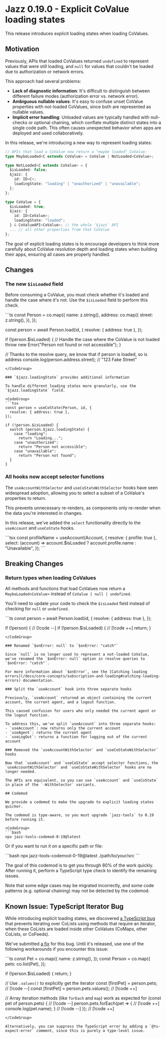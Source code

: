 
# Jazz 0.19.0 - Explicit CoValue loading states

This release introduces explicit loading states when loading CoValues.

## Motivation

Previously, APIs that loaded CoValues returned `undefined` to represent values that were still loading, and `null` for values that couldn't be loaded due to authorization or network errors.

This approach had several problems:
- **Lack of diagnostic information**: It's difficult to distinguish between different failure modes (authorization error vs. network error).
- **Ambiguous nullable values**: It's easy to confuse unset CoValue properties with not-loaded CoValues, since both are represented as nullable values.
- **Implicit error handling**: Unloaded values are typically handled with null-checks or optional chaining, which conflate multiple distinct states into a single code path. This often causes unexpected behavior when apps are deployed and used collaboratively.

In this release, we're introducing a new way to represent loading states:
<CodeGroup>
```ts
// APIs that load a CoValue now return a "maybe loaded" CoValue:
type MaybeLoaded<C extends CoValue> = CoValue | NotLoaded<CoValue>;

type NotLoaded<C extends CoValue> = { 
  $isLoaded: false;
  $jazz: {    
    id: ID<C>;  
    loadingState: "loading" | "unauthorized" | "unavailable";  
  };
};

type CoValue = {
  $isLoaded: true;
  $jazz: {
    id: ID<CoValue>;
    loadingState: "loaded";
  } & CoValueAPI<CoValue>; // the whole `$jazz` API
  ... // all other properties from that CoValue
};
```
</CodeGroup>

The goal of explicit loading states is to encourage developers to think more carefully about CoValue resolution depth and loading states when building their apps, ensuring all cases are properly handled.

## Changes

### The new `$isLoaded` field

Before consuming a CoValue, you must check whether it's loaded and handle the case where it's not. Use the `$isLoaded` field to perform this check.

<CodeGroup>
```ts
const Person = co.map({
  name: z.string(),
  address: co.map({
    street: z.string(),
  }),
});

const person = await Person.load(id, {
  resolve: { address: true },
});

if (!person.$isLoaded) {
  // Handle the case where the CoValue is not loaded
  throw new Error("Person not found or not accessible");
}

// Thanks to the resolve query, we know that if person is loaded, so is address
console.log(person.address.street); // "123 Fake Street" 
```
</CodeGroup>

### `$jazz.loadingState` provides additional information

To handle different loading states more granularly, use the `$jazz.loadingState` field.

<CodeGroup>
```tsx
const person = useCoState(Person, id, {
  resolve: { address: true },
});

if (!person.$isLoaded) {
  switch (person.$jazz.loadingState) {
    case "loading":
      return "Loading...";
    case "unauthorized":
      return "Person not accessible";
    case "unavailable":
      return "Person not found";
  }
}
```
</CodeGroup>

### All hooks now accept selector functions

The `useAccountWithSelector` and `useCoStateWithSelector` hooks have seen widespread adoption, allowing you to select a subset of a CoValue's properties to return.

This prevents unnecessary re-renders, as components only re-render when the data you're interested in changes.

In this release, we've added the `select` functionality directly to the `useAccount` and `useCoState` hooks.

<CodeGroup>
```tsx
const profileName = useAccount(Account, {
  resolve: { profile: true },
  select: (account) => 
    account.$isLoaded
      ? account.profile.name 
      : "Unavailable",
});
```
</CodeGroup>

## Breaking Changes

### Return types when loading CoValues

All methods and functions that load CoValues now return a `MaybeLoaded<CoValue>` instead of `CoValue | null | undefined`.

You'll need to update your code to check the `$isLoaded` field instead of checking for `null` or `undefined`.

<CodeGroup>
```ts
const person = await Person.load(id, {
  resolve: { address: true },
});

if (!person) { // [!code --]
if (!person.$isLoaded) { // [!code ++]
  return;
}
```
</CodeGroup>

### Renamed `$onError: null` to `$onError: "catch"`

Since `null` is no longer used to represent a not-loaded CoValue, we've renamed the `$onError: null` option in resolve queries to `$onError: "catch"`.

For more information about `$onError`, see the [Catching loading errors](/docs/core-concepts/subscription-and-loading#catching-loading-errors) documentation.

### Split the `useAccount` hook into three separate hooks

Previously, `useAccount` returned an object containing the current account, the current agent, and a logout function.

This caused confusion for users who only needed the current agent or the logout function.

To address this, we've split `useAccount` into three separate hooks:
- `useAccount`: now returns only the current account
- `useAgent`: returns the current agent
- `useLogOut`: returns a function for logging out of the current account

### Removed the `useAccountWithSelector` and `useCoStateWithSelector` hooks

Now that `useAccount` and `useCoState` accept selector functions, the `useAccountWithSelector` and `useCoStateWithSelector` hooks are no longer needed.

The APIs are equivalent, so you can use `useAccount` and `useCoState` in place of the `-WithSelector` variants.

## Codemod

We provide a codemod to make the upgrade to explicit loading states quicker.

The codemod is type-aware, so you must upgrade `jazz-tools` to 0.19 before running it.

<CodeGroup>
```bash
npx jazz-tools-codemod-0-19@latest
```
</CodeGroup>

Or if you want to run it on a specific path or file:

<CodeGroup>
```bash
npx jazz-tools-codemod-0-19@latest ./path/to/your/src
```
</CodeGroup>

The goal of this codemod is to get you through 80% of the work quickly. After running it, perform a TypeScript type check to identify the remaining issues.

Note that some edge cases may be migrated incorrectly, and some code patterns (e.g. optional chaining) may not be detected by the codemod.

## Known Issue: TypeScript Iterator Bug

While introducing explicit loading states, we discovered [a TypeScript bug](https://github.com/microsoft/TypeScript/issues/62462) that prevents iterating over CoLists using methods that require an iterator, when these CoLists are loaded inside other CoValues (CoMaps, other CoLists, or CoFeeds).

We've submitted [a fix](https://github.com/microsoft/TypeScript/pull/62661) for this bug. Until it's released, use one of the following workarounds if you encounter this issue:

<CodeGroup>
```ts
const Pet = co.map({
  name: z.string(),
});
const Person = co.map({
  pets: co.list(Pet),
});

if (!person.$isLoaded) {
  return;
}

// Use `.values()` to explicitly get the iterator
const [firstPet] = person.pets; // [!code --]
const [firstPet] = person.pets.values(); // [!code ++]

// Array iteration methods (like `forEach` and `map`) work as expected
for (const pet of person.pets) { // [!code --]
person.pets.forEach(pet => { // [!code ++]
  console.log(pet.name);
} // [!code --]
}); // [!code ++]
```
</CodeGroup>

Alternatively, you can suppress the TypeScript error by adding a `@ts-expect-error` comment, since this is purely a type-level issue.

